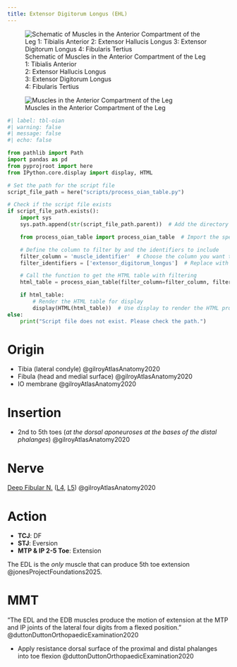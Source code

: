 ```yaml
---
title: Extensor Digitorum Longus (EHL)
---
```



:::{layout-ncol="3"}

![Schematic of Muscles in the Anterior Compartment of the Leg</br> 1: Tibialis Anterior </br> 2: Extensor Hallucis Longus </br> 3: Extensor Digitorum Longus </br> 4: Fibularis Tertius](/The Archive/Anatomy/Skeletal Muscles/Lower limb muscles/Knee and Lower Leg/Anterior compartment/images/gilroyatlas fig32.22a anterior compartment of leg schematic.png)


![Muscles in the Anterior Compartment of the Leg](/The Archive/Anatomy/Skeletal Muscles/Lower limb muscles/Knee and Lower Leg/Anterior compartment/images/gilroyatlas fig32.22b anterior compartment of leg.png)


:::



```python
#| label: tbl-oian
#| warning: false
#| message: false
#| echo: false

from pathlib import Path
import pandas as pd
from pyprojroot import here
from IPython.core.display import display, HTML

# Set the path for the script file
script_file_path = here("scripts/process_oian_table.py")

# Check if the script file exists
if script_file_path.exists():
    import sys
    sys.path.append(str(script_file_path.parent))  # Add the directory of the script to the system path

    from process_oian_table import process_oian_table  # Import the specific function

    # Define the column to filter by and the identifiers to include
    filter_column = 'muscle_identifier'  # Choose the column you want to filter by
    filter_identifiers = ['extensor_digitorum_longus']  # Replace with actual identifiers you want to include

    # Call the function to get the HTML table with filtering
    html_table = process_oian_table(filter_column=filter_column, filter_identifiers=filter_identifiers)

    if html_table:
        # Render the HTML table for display
        display(HTML(html_table))  # Use display to render the HTML properly
else:
    print("Script file does not exist. Please check the path.")

```

# Origin {#origin}

- Tibia (lateral condyle) @gilroyAtlasAnatomy2020
- Fibula (head and medial surface) @gilroyAtlasAnatomy2020
- IO membrane @gilroyAtlasAnatomy2020

# Insertion {#insertion}

- 2nd to 5th toes (*at the dorsal aponeuroses at the bases of the distal phalanges*) @gilroyAtlasAnatomy2020 

# Nerve
[Deep Fibular N.]({{< var ref-deep-fibular-nerve.path >}}) ([L4]({{< var ref-nerve-root.l4 >}}), [L5]({{< var ref-nerve-root.l5 >}})) @gilroyAtlasAnatomy2020

# Action {#action}

- **TCJ**: DF
- **STJ**: Eversion
- **MTP & IP 2-5 Toe**: Extension

::: {.callout-note}
The EDL is the *only* muscle that can produce 5th toe extension @jonesProjectFoundations2025.
:::

# MMT 

"The EDL and the EDB muscles produce the motion of extension at the MTP and IP joints of the lateral four digits from a flexed position." @duttonDuttonOrthopaedicExamination2020

- Apply resistance dorsal surface of the proximal and distal phalanges into toe flexion @duttonDuttonOrthopaedicExamination2020 